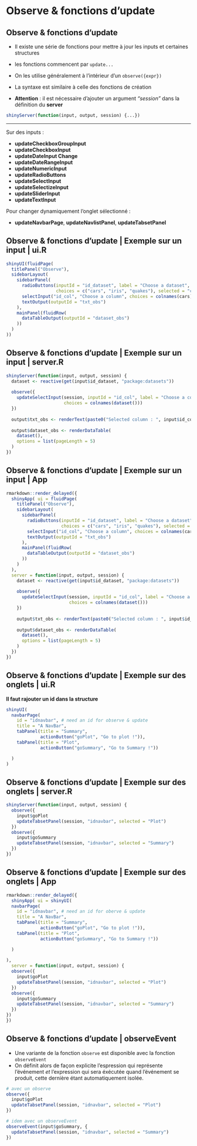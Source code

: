 # Observe & fonctions d'update

## Observe & fonctions d'update

- Il existe une série de fonctions pour mettre à jour les inputs et certaines structures

- les fonctions commencent par ``update...``

- On les utilise généralement à l'intérieur d'un ``observe({expr})``

- La syntaxe est similaire à celle des fonctions de création

- __Attention__ : il est nécessaire d'ajouter un argument _"session"_  dans la définition du  **server** 

```r
shinyServer(function(input, output, session) {...})
```

------

Sur des inputs :

- __updateCheckboxGroupInput__
- __updateCheckboxInput__
- __updateDateInput	Change__ 
- __updateDateRangeInput__
- __updateNumericInput__
- __updateRadioButtons__ 
- __updateSelectInput__ 
- __updateSelectizeInput__
- __updateSliderInput__
- __updateTextInput__	

Pour changer dynamiquement l'onglet sélectionné :

- __updateNavbarPage__,  __updateNavlistPanel__, __updateTabsetPanel__

## Observe & fonctions d'update | Exemple sur un input | ui.R

```r
shinyUI(fluidPage(
  titlePanel("Observe"),
  sidebarLayout(
    sidebarPanel(
      radioButtons(inputId = "id_dataset", label = "Choose a dataset", inline = TRUE,
                   choices = c("cars", "iris", "quakes"), selected = "cars"),
      selectInput("id_col", "Choose a column", choices = colnames(cars)),
      textOutput(outputId = "txt_obs")
    ),
    mainPanel(fluidRow(
      dataTableOutput(outputId = "dataset_obs")
    ))
  )
))
```

## Observe & fonctions d'update | Exemple sur un input | server.R

```r
shinyServer(function(input, output, session) {
  dataset <- reactive(get(input$id_dataset, "package:datasets"))
  
  observe({
    updateSelectInput(session, inputId = "id_col", label = "Choose a column",
                      choices = colnames(dataset()))
  })
  
  output$txt_obs <- renderText(paste0("Selected column : ", input$id_col))
  
  output$dataset_obs <- renderDataTable(
    dataset(),
    options = list(pageLength = 5)
  )
})
```


## Observe & fonctions d'update | Exemple sur un input | App

```r
rmarkdown::render_delayed({
  shinyApp( ui = fluidPage(
    titlePanel("Observe"),
    sidebarLayout(
      sidebarPanel(
        radioButtons(inputId = "id_dataset", label = "Choose a dataset", inline = TRUE,
                     choices = c("cars", "iris", "quakes"), selected = "iris"),
        selectInput("id_col", "Choose a column", choices = colnames(cars)), 
        textOutput(outputId = "txt_obs")
      ),
      mainPanel(fluidRow(
        dataTableOutput(outputId = "dataset_obs")
      ))
    )
  ), 
  server = function(input, output, session) {
    dataset <- reactive(get(input$id_dataset, "package:datasets"))
    
    observe({
      updateSelectInput(session, inputId = "id_col", label = "Choose a column",
                        choices = colnames(dataset()))
    })
    
    output$txt_obs <- renderText(paste0("Selected column : ", input$id_col))
    
    output$dataset_obs <- renderDataTable(
      dataset(),
      options = list(pageLength = 5)
    )
  })
})
```

## Observe & fonctions d'update | Exemple sur des onglets | ui.R

__Il faut rajouter un id dans la structure__

```r
shinyUI(
  navbarPage(
    id = "idnavbar", # need an id for observe & update
    title = "A NavBar",
    tabPanel(title = "Summary",
             actionButton("goPlot", "Go to plot !")),
    tabPanel(title = "Plot",
             actionButton("goSummary", "Go to Summary !"))

  )
)
```

## Observe & fonctions d'update | Exemple sur des onglets | server.R

```r
shinyServer(function(input, output, session) {
  observe({
    input$goPlot
    updateTabsetPanel(session, "idnavbar", selected = "Plot")
  })
  observe({
    input$goSummary
    updateTabsetPanel(session, "idnavbar", selected = "Summary")
  })
})
```

## Observe & fonctions d'update | Exemple sur des onglets | App

```r
rmarkdown::render_delayed({
  shinyApp( ui = shinyUI(
  navbarPage(
    id = "idnavbar", # need an id for oberve & update
    title = "A NavBar",
    tabPanel(title = "Summary",
             actionButton("goPlot", "Go to plot !")),
    tabPanel(title = "Plot",
             actionButton("goSummary", "Go to Summary !"))

  )
  
), 
  server = function(input, output, session) {
  observe({
    input$goPlot
    updateTabsetPanel(session, "idnavbar", selected = "Plot")
  })
  observe({
    input$goSummary
    updateTabsetPanel(session, "idnavbar", selected = "Summary")
  })
})
})
```

## Observe & fonctions d'update | observeEvent

- Une variante de la fonction ``observe`` est disponible avec la fonction ``observeEvent``
- On définit alors de façon explicite l'espression qui représente l'événement _et_ l'expression qui sera éxécutée quand l'événement se produit, cette dernière étant automatiquement isolée.

```r
# avec un observe
observe({
  input$goPlot
  updateTabsetPanel(session, "idnavbar", selected = "Plot")
})

# idem avec un observeEvent
observeEvent(input$goSummary, {
  updateTabsetPanel(session, "idnavbar", selected = "Summary")
})
```
